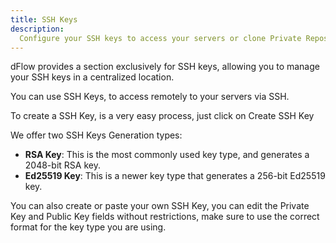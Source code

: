 ```yaml
---
title: SSH Keys
description:
  Configure your SSH keys to access your servers or clone Private Repositories.
---
```


dFlow provides a section exclusively for SSH keys, allowing you to manage your
SSH keys in a centralized location.

You can use SSH Keys, to access remotely to your servers via SSH.

To create a SSH Key, is a very easy process, just click on Create SSH Key

We offer two SSH Keys Generation types:

- **RSA Key**: This is the most commonly used key type, and generates a 2048-bit
  RSA key.
- **Ed25519 Key**: This is a newer key type that generates a 256-bit Ed25519
  key.

<Callout type='info'>
  You can also create or paste your own SSH Key, you can edit the Private Key
  and Public Key fields without restrictions, make sure to use the correct
  format for the key type you are using.
</Callout>
